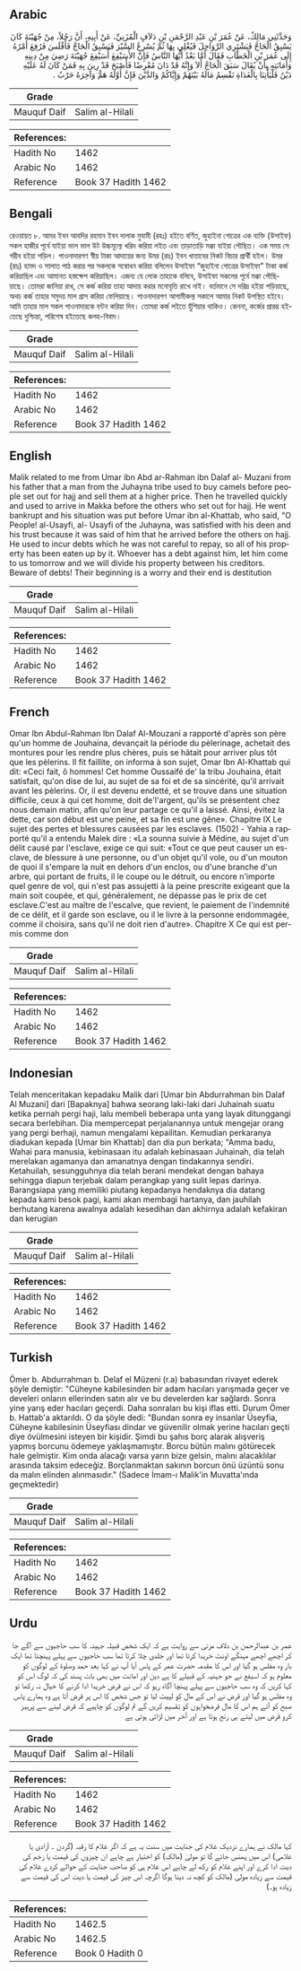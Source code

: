 ## Arabic


<div dir="rtl" lang="ar" style={{fontSize:'larger',backgroundColor:'#f8f9fa',padding:20}}>
وَحَدَّثَنِي مَالِكٌ، عَنْ عُمَرَ بْنِ عَبْدِ الرَّحْمَنِ بْنِ دَلاَفٍ الْمُزَنِيِّ، عَنْ أَبِيهِ، أَنَّ رَجُلاً، مِنْ جُهَيْنَةَ كَانَ يَسْبِقُ الْحَاجَّ فَيَشْتَرِي الرَّوَاحِلَ فَيُغْلِي بِهَا ثُمَّ يُسْرِعُ السَّيْرَ فَيَسْبِقُ الْحَاجَّ فَأَفْلَسَ فَرُفِعَ أَمْرُهُ إِلَى عُمَرَ بْنِ الْخَطَّابِ فَقَالَ أَمَّا بَعْدُ أَيُّهَا النَّاسُ فَإِنَّ الأُسَيْفِعَ أُسَيْفِعَ جُهَيْنَةَ رَضِيَ مِنْ دِينِهِ وَأَمَانَتِهِ بِأَنْ يُقَالَ سَبَقَ الْحَاجَّ أَلاَ وَإِنَّهُ قَدْ دَانَ مُعْرِضًا فَأَصْبَحَ قَدْ رِينَ بِهِ فَمَنْ كَانَ لَهُ عَلَيْهِ دَيْنٌ فَلْيَأْتِنَا بِالْغَدَاةِ نَقْسِمُ مَالَهُ بَيْنَهُمْ وَإِيَّاكُمْ وَالدَّيْنَ فَإِنَّ أَوَّلَهُ هَمٌّ وَآخِرَهُ حَرْبٌ ‏.‏
</div>
<div style={{backgroundColor:'#f8f9fa',padding:20, marginBottom: 10}}><table> <thead> <tr> <th>Grade</th> <th></th> </tr> </thead> <tbody> <tr><td>Mauquf Daif</td><td>Salim al-Hilali</td></tr></tbody></table><table> <thead> <tr> <th>References:</th> <th></th> </tr> </thead> <tbody><tr><td>Hadith No</td><td>1462</td></tr><tr><td>Arabic No</td><td>1462</td></tr><tr><td>Reference</td><td>Book 37 Hadith 1462</td></tr></tbody></table></div>

## Bengali


<div dir="ltr" lang="bn" style={{fontSize:'larger',backgroundColor:'#f8f9fa',padding:20}}>
রেওয়ায়ত ৮. আমর ইবন আবদির রহমান ইবন দালাক মুযামী (রহঃ) হইতে বর্ণিত, জুহাইনা গোত্রের এক ব্যক্তি (উসাইফ) সকল হাজীর পূর্বে যাইয়া ভাল ভাল উট উচ্চমূল্যে খরিদ করিয়া লইত এবং তাড়াতাড়ি মক্কা যাইয়া পৌছিত। এক সময় সে গরীব হইয়া পড়িল। পাওনাদারগণ স্বীয় টাকা আদায়ের জন্য উমর (রাঃ) ইবন খাত্তাবের নিকট বিচার প্রার্থী হইল। উমর (রাঃ) হামদ ও সালাত পাঠ করার পর সকলকে সম্বোধন করিয়া বলিলেন উসাইফা “জুহাইনা গোত্রের উসাইফা” টাকা কৰ্জ করিয়াছিল এবং আমানত হস্তক্ষেপ করিয়াছিল। এজন্য যে লোক তাহাকে বলিবে, উসাইফা সকলের পূর্বে মক্কা পৌছিয়াছে। তোমরা জানিয়া রাখ, সে কর্জ করিয়া তাহা আদায় করার মনোবৃত্তি রাখে নাই। বর্তমানে সে দরিদ্র হইয়া পড়িয়াছে, অথচ কর্জ তাহার সমুদয় মাল গ্রাস করিয়া ফেলিয়াছে। পাওনাদারগণ আগামীকল্য সকালে আমার নিকট উপস্থিত হইবে। আমি তাহার মাল সকল পাওনাদারকে বন্টন করিয়া দিব। তোমরা কর্জ লইতে হুঁশিয়ার থাকিও। কেননা, কর্জের প্রারম্ভ হইতেছে দুশ্চিন্তা, পরিশেষ হইতেছে কলহ-বিবাদ।
</div>
<div style={{backgroundColor:'#f8f9fa',padding:20, marginBottom: 10}}><table> <thead> <tr> <th>Grade</th> <th></th> </tr> </thead> <tbody> <tr><td>Mauquf Daif</td><td>Salim al-Hilali</td></tr></tbody></table><table> <thead> <tr> <th>References:</th> <th></th> </tr> </thead> <tbody><tr><td>Hadith No</td><td>1462</td></tr><tr><td>Arabic No</td><td>1462</td></tr><tr><td>Reference</td><td>Book 37 Hadith 1462</td></tr></tbody></table></div>

## English


<div dir="ltr" lang="en" style={{fontSize:'larger',backgroundColor:'#f8f9fa',padding:20}}>
Malik related to me from Umar ibn Abd ar-Rahman ibn Dalaf al- Muzani from his father that a man from the Juhayna tribe used to buy camels before people set out for hajj and sell them at a higher price. Then he travelled quickly and used to arrive in Makka before the others who set out for hajj. He went bankrupt and his situation was put before Umar ibn al-Khattab, who said, "O People! al-Usayfi, al- Usayfi of the Juhayna, was satisfied with his deen and his trust because it was said of him that he arrived before the others on hajj. He used to incur debts which he was not careful to repay, so all of his property has been eaten up by it. Whoever has a debt against him, let him come to us tomorrow and we will divide his property between his creditors. Beware of debts! Their beginning is a worry and their end is destitution
</div>
<div style={{backgroundColor:'#f8f9fa',padding:20, marginBottom: 10}}><table> <thead> <tr> <th>Grade</th> <th></th> </tr> </thead> <tbody> <tr><td>Mauquf Daif</td><td>Salim al-Hilali</td></tr></tbody></table><table> <thead> <tr> <th>References:</th> <th></th> </tr> </thead> <tbody><tr><td>Hadith No</td><td>1462</td></tr><tr><td>Arabic No</td><td>1462</td></tr><tr><td>Reference</td><td>Book 37 Hadith 1462</td></tr></tbody></table></div>

## French


<div dir="ltr" lang="fr" style={{fontSize:'larger',backgroundColor:'#f8f9fa',padding:20}}>
Omar Ibn Abdul-Rahman Ibn Dalaf Al-Mouzani a rapporté d'après son père qu'un homme de Jouhaina, devançait la période du pèlerinage, achetait des montures pour les rendre plus chères, puis se hâtait pour arriver plus tôt que les pèlerins. Il fit faillite, on informa à son sujet, Omar Ibn Al-Khattab qui dit: «Ceci fait, ô hommes! Cet homme Oussaifé de' la tribu Jouhaina, était satisfait, qu'on dise de lui, au sujet de sa foi et de sa sincérité, qu'il arrivait avant les pèlerins. Or, il est devenu endetté, et se trouve dans une situation difficile, ceux à qui cet homme, doit de'l'argent, qu'ils se présentent chez nous demain matin, afin qu'on leur partage ce qu'il a laissé. Ainsi, évitez la dette, car son début est une peine, et sa fin est une gêne». Chapitre IX Le sujet des pertes et blessures causées par les esclaves. (1502) - Yahia a rapporté qu'il a entendu Malek dire : «La sounna suivie à Médine, au sujet d'un délit causé par l'esclave, exige ce qui suit: «Tout ce que peut causer un esclave, de blessure à une personne, ou d'un objet qu'il vole, ou d'un mouton de quoi il s'empare la nuit en dehors d'un enclos, ou d'une branche d'un arbre, qui portant de fruits, il le coupe ou le détruit, ou encore n'importe quel genre de vol, qui n'est pas assujetti à la peine prescrite exigeant que la main soit coupée, et qui, généralement, ne dépasse pas le prix de cet esclave.C'est au maître de l'escalve, que revient, le paiement de l'indemnité de ce délit, et il garde son esclave, ou il le livre à la personne endommagée, comme il choisira, sans qu'il ne doit rien d'autre». Chapitre X Ce qui est permis comme don
</div>
<div style={{backgroundColor:'#f8f9fa',padding:20, marginBottom: 10}}><table> <thead> <tr> <th>Grade</th> <th></th> </tr> </thead> <tbody> <tr><td>Mauquf Daif</td><td>Salim al-Hilali</td></tr></tbody></table><table> <thead> <tr> <th>References:</th> <th></th> </tr> </thead> <tbody><tr><td>Hadith No</td><td>1462</td></tr><tr><td>Arabic No</td><td>1462</td></tr><tr><td>Reference</td><td>Book 37 Hadith 1462</td></tr></tbody></table></div>

## Indonesian


<div dir="ltr" lang="id" style={{fontSize:'larger',backgroundColor:'#f8f9fa',padding:20}}>
Telah menceritakan kepadaku Malik dari [Umar bin Abdurrahman bin Dalaf Al Muzani] dari [Bapaknya] bahwa seorang laki-laki dari Juhainah suatu ketika pernah pergi haji, lalu membeli beberapa unta yang layak ditunggangi secara berlebihan. Dia mempercepat perjalanannya untuk mengejar orang yang pergi berhaji, namun mengalami kepailitan. Kemudian perkaranya diadukan kepada [Umar bin Khattab] dan dia pun berkata; "Amma badu, Wahai para manusia, kebinasaan itu adalah kebinasaan Juhainah, dia telah merelakan agamanya dan amanatnya dengan tindakannya sendiri. Ketahuilah, sesungguhnya dia telah berani mendekat dengan bahaya sehingga diapun terjebak dalam perangkap yang sulit lepas darinya. Barangsiapa yang memiliki piutang kepadanya hendaknya dia datang kepada kami besok pagi, kami akan membagi hartanya, dan jauhilah berhutang karena awalnya adalah kesedihan dan akhirnya adalah kefakiran dan kerugian
</div>
<div style={{backgroundColor:'#f8f9fa',padding:20, marginBottom: 10}}><table> <thead> <tr> <th>Grade</th> <th></th> </tr> </thead> <tbody> <tr><td>Mauquf Daif</td><td>Salim al-Hilali</td></tr></tbody></table><table> <thead> <tr> <th>References:</th> <th></th> </tr> </thead> <tbody><tr><td>Hadith No</td><td>1462</td></tr><tr><td>Arabic No</td><td>1462</td></tr><tr><td>Reference</td><td>Book 37 Hadith 1462</td></tr></tbody></table></div>

## Turkish


<div dir="ltr" lang="tr" style={{fontSize:'larger',backgroundColor:'#f8f9fa',padding:20}}>
Ömer b. Abdurrahman b. Delaf el Müzeni (r.a) babasından rivayet ederek şöyle demiştir: "Cüheyne kabilesinden bir adam hacıları yarışmada geçer ve develeri onların ellerinden satın alır ve bu develerden kar sağlardı. Sonra yine yarış eder hacıları geçerdi. Daha sonraları bu kişi iflas etti. Durum Ömer b. Hattab'a aktarıldı. O da şöyle dedi: "Bundan sonra ey insanlar Üseyfia, Cüheyne kabilesinin Üseyfiası dindar ve güvenilir olmak yerine hacıları geçti diye övülmesini isteyen bir kişidir. Şimdi bu şahıs borç alarak alışveriş yapmış borcunu ödemeye yaklaşmamıştır. Borcu bütün malını götürecek hale gelmiştir. Kim onda alacağı varsa yarın bize gelsin, malını alacaklılar arasında taksim edeceğiz. Borçlanmaktan sakının borcun önü üzüntü sonu da malın elinden alınmasıdır." (Sadece İmam-ı Malik'in Muvatta'ında geçmektedir)
</div>
<div style={{backgroundColor:'#f8f9fa',padding:20, marginBottom: 10}}><table> <thead> <tr> <th>Grade</th> <th></th> </tr> </thead> <tbody> <tr><td>Mauquf Daif</td><td>Salim al-Hilali</td></tr></tbody></table><table> <thead> <tr> <th>References:</th> <th></th> </tr> </thead> <tbody><tr><td>Hadith No</td><td>1462</td></tr><tr><td>Arabic No</td><td>1462</td></tr><tr><td>Reference</td><td>Book 37 Hadith 1462</td></tr></tbody></table></div>

## Urdu


<div dir="rtl" lang="ur" style={{fontSize:'larger',backgroundColor:'#f8f9fa',padding:20}}>
عمر بن عبدالرحمن بن دلاف مزنی سے روایت ہے کہ ایک شخص قبیلہ جہینہ کا سب حاجیوں سے آگے جا کر اچھے اچھے مہنگے اونٹ خریدا کرتا تھا اور جلدی چلا کرتا تھا سب حاجیوں سے پہلے پہنچتا تھا ایک بار وہ مفلس ہو گیا اور اس کا مقدمہ حضرت عمر کے پاس آیا آپ نے کہا بعد حمد وصلوۃ کے لوگوں کو معلوم ہو کہ اسیفع نے جو جہنیہ کے قبیلے کا ہے دین اور امانت میں بھی بات پسند کی کہ لوگ اس کو کہا کریں کہ وہ سب حاجیوں سے پہلے پہنچا آگاہ رہو کہ اس نے قرض خریدا ادا کرنے کا خیال نہ رکھا تو وہ مفلس ہو گیا اور قرض نے اس کے مال کو لپیٹ لیا تو جس شخص کا اس پر قرض آتا ہے وہ ہمارے پاس صبح کو آئے ہم اس کا مال قرضخواہوں کو تقسیم کریں گے تم لوگوں کو چاہیے کہ قرض لینے سے پرہیز کرو قرض میں لیتے ہی رنج ہوتا ہے اور آخر میں لڑائی ہوتی ہے
</div>
<div style={{backgroundColor:'#f8f9fa',padding:20, marginBottom: 10}}><table> <thead> <tr> <th>Grade</th> <th></th> </tr> </thead> <tbody> <tr><td>Mauquf Daif</td><td>Salim al-Hilali</td></tr></tbody></table><table> <thead> <tr> <th>References:</th> <th></th> </tr> </thead> <tbody><tr><td>Hadith No</td><td>1462</td></tr><tr><td>Arabic No</td><td>1462</td></tr><tr><td>Reference</td><td>Book 37 Hadith 1462</td></tr></tbody></table></div>


<div dir="rtl" lang="ur" style={{fontSize:'larger',backgroundColor:'#f8f9fa',padding:20}}>
کہا مالک نے ہمارے نزدیک غلام کی جنایت میں سنت یہ ہے کہ اگر غلام کا رقبہ (گردن ۔ آزادی یا غلامی) اس میں پھنس جائے گا تو مولیٰ (مالک) کو اختیار ہے چاہے ان چیزوں کی قیمت یا زخم کی دیت ادا کرے اور اپنے غلام کو رکھ لے چاہے اس غلام ہی کو صاحب جنایت کے حوالے کردے غلام کی قیمت سے زیادہ مولیٰ (مالک کو کچھ نہ دینا ہوگا اگرچہ اس چیز کی قیمت یا دیت اس کی قیمت سے زیادہ ہو۔)
</div>
<div style={{backgroundColor:'#f8f9fa',padding:20, marginBottom: 10}}><table> <thead> <tr> <th>References:</th> <th></th> </tr> </thead> <tbody><tr><td>Hadith No</td><td>1462.5</td></tr><tr><td>Arabic No</td><td>1462.5</td></tr><tr><td>Reference</td><td>Book 0 Hadith 0</td></tr></tbody></table></div>